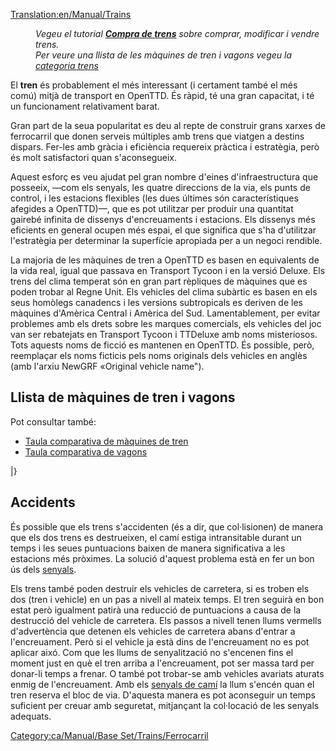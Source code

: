 [[Translation:en/Manual/Trains]]
{{ca/Taula de contingut}}
:''Vegeu el tutorial '''[[ca/Manual/Compra de trens|Compra de trens]]''' sobre comprar, modificar i vendre trens.''
:''Per veure una llista de les màquines de tren i vagons vegeu la [[:Category:ca/Trens|categoria trens]]''

El '''tren''' és probablement el més interessant (i certament també el més comú) mitjà de transport en OpenTTD. És ràpid, té una gran capacitat, i té un funcionament relativament barat.

Gran part de la seua popularitat es deu al repte de construir grans xarxes de ferrocarril que donen serveis múltiples amb trens que viatgen a destins dispars. Fer-les amb gràcia i eficiència requereix pràctica i estratègia, però és molt satisfactori quan s'aconsegueix.

Aquest esforç es veu ajudat pel gran nombre d'eines d'infraestructura que posseeix, —com els senyals, les quatre direccions de la via, els punts de control, i les estacions flexibles (les dues últimes són característiques afegides a OpenTTD)—, que es pot utilitzar per produir una quantitat gairebé infinita de dissenys d'encreuaments i estacions. Els dissenys més eficients en general ocupen més espai, el que significa que s'ha d'utilitzar l'estratègia per determinar la superfície apropiada per a un negoci rendible.

La majoria de les màquines de tren a OpenTTD es basen en equivalents de la vida real, igual que passava en Transport Tycoon i en la versió Deluxe. Els trens del clima temperat són en gran part rèpliques de màquines que es poden trobar al Regne Unit. Els vehicles del clima subàrtic es basen en els seus homòlegs canadencs i les versions subtropicals es deriven de les màquines d'Amèrica Central i Amèrica del Sud. Lamentablement, per evitar problemes amb els drets sobre les marques comercials, els vehicles del joc van ser rebatejats en Transport Tycoon i TTDeluxe amb noms misteriosos. Tots aquests noms de ficció es mantenen en OpenTTD. És possible, però, reemplaçar els noms ficticis pels noms originals dels vehicles en anglès (amb l'arxiu NewGRF «Original vehicle name").

==Llista de màquines de tren i vagons==
Pot consultar també:
* [[ca/Manual/Base Set/Trains/Comparació de trens|Taula comparativa de màquines de tren]]
* [[ca/Manual/Base Set/Trains/Comparació de vagons|Taula comparativa de vagons]]

{{ca/Manual/Taula de vehicles/Capçalera}}
{{en/Manual/VehicleTable/Header|Vapor}}
{{en/Manual/VehicleTable/Row|
*[[File:en/Manual/Base Set/Trains/Kirbypaultank.png|Locomotora Kirby Paul Tank]] [[ca/Manual/Base Set/Trains/Kirby Paul Tank|Kirby Paul Tank]]
*[[File:en/Manual/Base Set/Trains/Chaneyjubilee.png|Locomotora Chaney "Jubilee"]] [[ca/Chaney "Jubilee"|Chaney "Jubilee"]]
*[[File:en/Manual/Base Set/Trains/Ginzua4.png|Locomotora Ginzu "A4"]] [[ca/Ginzu "A4"|Ginzu "A4"]]
*[[File:en/Manual/Base Set/Trains/Sh8p.png|Locomotora SH "8P"]] [[ca/SH "8P"|SH "8P"]]
|
*[[File:en/Manual/Base Set/Trains/Wills280.png|Locomotora Wills 2-8-0]] [[ca/Wills 2-8-0|Wills 2-8-0]]
|
*[[File:en/Manual/Base Set/Trains/Wills280.png|Locomotora Wills 2-8-0]] [[ca/Wills 2-8-0|Wills 2-8-0]]
|
*[[File:en/Manual/Base Set/Trains/Powernautchoochoo.png|Locomotora Ploddyphut Choo-Choo]] [[ca/Ploddyphut Choo-Choo|Ploddyphut Choo-Choo]]
*[[File:en/Manual/Base Set/Trains/Ploddyphutchoochoo.png|Locomotora Powernaut Choo-Choo]] [[ca/Powernaut Choo-Choo|Powernaut Choo-Choo]]
*[[File:en/Manual/Base Set/Trains/Mightymoverchoochoo.png|Locomotora Might Mover Choo-Choo]] [[ca/Mightymover Choo-Choo|Mightymover Choo-Choo]]
}}
{{en/Manual/VehicleTable/Header|Dièsel}}
{{en/Manual/VehicleTable/Row|
*[[File:en/Manual/Base Set/Trains/Manleymoreldmu.png|Locomotora Manley-Morel DMU]] [[ca/Manley-Morel DMU|Manley-Morel DMU]]
*[[File:en/Manual/Base Set/Trains/Shhendry25.png|Locomotora SH/Hendry "25"]] [[ca/SH/Hendry "25"|SH/Hendry "25"]]
*[[File:en/Manual/Base Set/Trains/Floss47.png|Locomotora Floss "47"]] [[ca/Floss "47"|Floss "47"]]
*[[File:en/Manual/Base Set/Trains/Uu37.png|Locomotora UU "37"]] [[ca/UU "37"|UU "37"]]
*[[File:en/Manual/Base Set/Trains/Sh125.png|Locomotora SH "125"]] [[ca/SH "125"|SH "125"]]
*[[File:en/Manual/Base Set/Trains/Dash.png|Locomotora "Dash"]] [[ca/Dash|"Dash"]]
|
*[[File:en/Manual/Base Set/Trains/Mjs250.png|Locomotora MJS 250]] [[ca/MJS250|MJS250]]
*[[File:en/Manual/Base Set/Trains/Kelling3100.png|Locomotora Kelling 3100]] [[ca/Kelling 3100|Kelling 3100]]
*[[File:en/Manual/Base Set/Trains/Cs4000.png|Locomotora CS4000]] [[ca/CS4000|CS4000]]
*[[File:en/Manual/Base Set/Trains/Cs2400.png|Locomotora CS2400]] [[ca/CS2400|CS4000]]
*[[File:en/Manual/Base Set/Trains/Mjs1000.png|Locomotora MJS 1000]] [[ca/MJS 1000|MJS 1000]]
*[[File:en/Manual/Base Set/Trains/Centennial.png|Locomotora Centennial]] [[ca/Centennial|Centennial]]
*[[File:en/Manual/Base Set/Trains/Turnerturbo.png|Locomotora Turner Turbo]] [[ca/Turner Turbo|Turner Turbo]]
|
*[[File:en/Manual/Base Set/Trains/Mjs250.png|Locomotora MJS 250]] [[ca/MJS250|MJS250]]
*[[File:en/Manual/Base Set/Trains/Kelling3100.png|Locomotora Kelling 3100]] [[ca/Kelling 3100|Kelling 3100]]
*[[File:en/Manual/Base Set/Trains/Cs4000.png|Locomotora CS4000]] [[ca/CS4000|CS4000]]
*[[File:en/Manual/Base Set/Trains/Cs2400.png|Locomotora CS2400]] [[ca/CS2400|CS4000]]
*[[File:en/Manual/Base Set/Trains/Mjs1000.png|Locomotora MJS 1000]] [[ca/MJS 1000|MJS 1000]]
*[[File:en/Manual/Base Set/Trains/Centennial.png|Locomotora Centennial]] [[ca/Centennial|Centennial]]
*[[File:en/Manual/Base Set/Trains/Turnerturbo.png|Locomotora Turner Turbo]] [[ca/Turner Turbo|Turner Turbo]]
|
*[[File:en/Manual/Base Set/Trains/Ploddyphutdiesel.png|Locomotora Ploddyphut Diesel]] [[ca/Ploddyphut Diesel|Ploddyphut Diesel]]
*[[File:en/Manual/Base Set/Trains/Powernautdiesel.png|Locomotora Powernaut Diesel]] [[ca/Powernaut Diesel|Powernaut Diesel]]
}}
{{en/Manual/VehicleTable/Header|Elèctrica}}
{{en/Manual/VehicleTable/Row|
*[[File:en/Manual/Base Set/Trains/Sh30.png|Locomotora SH "30"]] [[ca/SH "30"|SH "30"]]
*[[File:en/Manual/Base Set/Trains/Sh40.png|Locomotora SH "40"]] [[ca/SH "40"|SH "40"]]
*[[File:en/Manual/Base Set/Trains/Tim.png|Locomotora "T.I.M"]] [[ca/T.I.M.|"T.I.M."]]
*[[File:en/Manual/Base Set/Trains/Asiastar.png|Locomotora "Asiastar"]] [[ca/AsiaStar|"AsiaStar"]]
|
Cap
|
Cap
|
Cap
}}
{{en/Manual/VehicleTable/Header|Monorail}}
{{en/Manual/VehicleTable/Row|
*[[File:en/Manual/Base Set/Trains/X2001.png|Locomotora monorail X2001]] [[ca/X2001|'X2001']]
*[[File:en/Manual/Base Set/Trains/Millenniumz1.png|Locomotora monorail Milennium 'Z1']] [[ca/Millennium Z1|'Millennium Z1']]
|
*[[File:en/Manual/Base Set/Trains/X2001.png|Locomotora monorail X2001]] [[ca/X2001|'X2001']]
*[[File:en/Manual/Base Set/Trains/Millenniumz1.png|Locomotora monorail Milennium 'Z1']] [[ca/Millennium Z1|'Millennium Z1']]
|
*[[File:en/Manual/Base Set/Trains/X2001.png|Locomotora monorail X2001]] [[ca/X2001|'X2001']]
*[[File:en/Manual/Base Set/Trains/Millenniumz1.png|Locomotora monorail Milennium 'Z1']] [[ca/Millennium Z1|'Millennium Z1']]
|
*[[File:en/Manual/Base Set/Trains/Wizzowowz99.png|Locomotora monorail Wizzowow 'Z99']] [[ca/Wizzowow Z99|Wizzowow Z99]]
}}
{{en/Manual/VehicleTable/Header|MagLev}}
{{en/Manual/VehicleTable/Row|
*[[File:en/Manual/Base Set/Trains/Lev1leviathan.png|Locomotora MagLev 1: Leviathan]] [[ca/Lev1 'Leviathan'|Lev1 'Leviathan']]
*[[File:en/Manual/Base Set/Trains/Lev2cyclops.png|Locomotora MagLev 2: Cyclops]] [[ca/Lev2 'Cyclops'|Lev2 'Cyclops']]
*[[File:en/Manual/Base Set/Trains/Lev3pegasus.png|Locomotora MagLev 3: Pegasus]] [[ca/Lev3 'Pegasus'|Lev3 'Pegasus']]
*[[File:en/Manual/Base Set/Trains/Lev4chimaerarhead.png|Locomotora MagLev 4: Chimaera (cap)]] [[ca/Lev4 'Chimaera'|Lev4 'Chimaera']]
|
*[[File:en/Manual/Base Set/Trains/Lev1leviathan.png|Locomotora MagLev 1: Leviathan]] [[ca/Lev1 'Leviathan'|Lev1 'Leviathan']]
*[[File:en/Manual/Base Set/Trains/Lev2cyclops.png|Locomotora MagLev 2: Cyclops]] [[ca/Lev2 'Cyclops'|Lev2 'Cyclops']]
*[[File:en/Manual/Base Set/Trains/Lev3pegasus.png|Locomotora MagLev 3: Pegasus]] [[ca/Lev3 'Pegasus'|Lev3 'Pegasus']]
*[[File:en/Manual/Base Set/Trains/Lev4chimaerarhead.png|Locomotora MagLev 4: Chimaera (cap)]] [[ca/Lev4 'Chimaera'|Lev4 'Chimaera']]
|
*[[File:en/Manual/Base Set/Trains/Lev1leviathan.png|Locomotora MagLev 1: Leviathan]] [[ca/Lev1 'Leviathan'|Lev1 'Leviathan']]
*[[File:en/Manual/Base Set/Trains/Lev2cyclops.png|Locomotora MagLev 2: Cyclops]] [[ca/Lev2 'Cyclops'|Lev2 'Cyclops']]
*[[File:en/Manual/Base Set/Trains/Lev3pegasus.png|Locomotora MagLev 3: Pegasus]] [[ca/Lev3 'Pegasus'|Lev3 'Pegasus']]
*[[File:en/Manual/Base Set/Trains/Lev4chimaerarhead.png|Locomotora MagLev 4: Chimaera (cap)]] [[ca/Lev4 'Chimaera'|Lev4 'Chimaera']]
|
*[[File:en/Manual/Base Set/Trains/Wizzowowrocketeer.png|Locomotora Wizzowow Rocketeer]] [[ca/Wizzowow Rocketeer|Wizzowow Rocketeer]]
}}
{{en/Manual/VehicleTable/Header|Vagons}}
{{en/Manual/VehicleTable/Row|
*[[File:en/Manual/Base Set/Trains/Passengercarriage.png|Vagó per Passatgers estàndard]] [[ca/Vagó per Passatgers|Vagó per Passatgers]]
*[[File:en/Manual/Base Set/Trains/Mailvan.png|Vagó per Correu estàndard]] [[ca/Vagó per Correu|Vagó per Correu]]
*[[File:en/Manual/Base Set/Trains/Coaltruck.png|Vagó per Carbó estàndard]] [[ca/Vagó per Carbó|Vagó per Carbó]]
*[[File:en/Manual/Base Set/Trains/Oiltanker car.png|Tanc de Petroli estàndard]] [[ca/Tanc de Petroli|Tanc de Petroli]]
*[[File:en/Manual/Base Set/Trains/Livestockvan.png|Vagó per Bestiar estàndard]] [[ca/Vagó per Bestiar|Vagó per Bestiar]]
*[[File:en/Manual/Base Set/Trains/Goodsvan.png|Vagó de Mercaderies estàndard]] [[ca/Vagó de Mercaderies|Vagó de Mercaderies]]
*[[File:en/Manual/Base Set/Trains/Grainhopper.png|Vagó per Gra estàndard]] [[ca/Vagó per Gra|Vagó per Gra]]
*[[File:en/Manual/Base Set/Trains/Woodtruck.png|Vagó per Fusta estàndard]] [[ca/Vagó per Fusta|Vagó per Fusta]]
*[[File:en/Manual/Base Set/Trains/Ironorehopper.png|Vagó per Mineral de Ferro estàndard]] [[ca/Vagó per Mineral de Ferro|Vagó per Mineral de Ferro]]
*[[File:en/Manual/Base Set/Trains/Steeltruck.png|Vagó per Acer estàndard]] [[ca/Vagó per Acer|Vagó per Acer]]
*[[File:en/Manual/Base Set/Trains/Armouredvan.png|Vagó Blindat estàndard]] [[ca/Vagó Blindat|Vagó Blindat]]
|
*[[File:en/Manual/Base Set/Trains/Passengercarriagex.png|Vagó per Passatgers Tropical i Subàrctic]] [[ca/Vagó per Passatgers|Vagó per Passatgers]]
*[[File:en/Manual/Base Set/Trains/Mailvan.png|Vagó per Correu estàndard]] [[ca/Vagó per Correu|Vagó per Correu]]
*[[File:en/Manual/Base Set/Trains/Coaltruck.png|Vagó per Carbó estàndard]] [[ca/Vagó per Carbó|Vagó per Carbó]]
*[[File:en/Manual/Base Set/Trains/Oiltanker car.png|Tanc de Petroli estàndard]] [[ca/Tanc de Petroli|Tanc de Petroli]]
*[[File:en/Manual/Base Set/Trains/Livestockvan.png|Vagó per Bestiar estàndard]] [[ca/Vagó per Bestiar|Vagó per Bestiar]]
*[[File:en/Manual/Base Set/Trains/Goodsvan.png|Vagó de Mercaderies estàndard]] [[ca/Vagó de Mercaderies|Vagó de Mercaderies]]
*[[File:en/Manual/Base Set/Trains/Grainhopper.png|Vagó per Gra estàndard]] [[ca/Vagó per Gra|Vagó per Gra]]
*[[File:en/Manual/Base Set/Trains/Woodtruck.png|Vagó per Fusta estàndard]] [[ca/Vagó per Fusta|Vagó per Fusta]]
*[[File:en/Manual/Base Set/Trains/Armouredvan.png|Vagó Blindat estàndard]] [[ca/Vagó Blindat|Vagó Blindat]]
*[[File:en/Manual/Base Set/Trains/Foodvan.png|Vagó per Queviures Tropical i Subàrctic]] [[ca/Vagó per Queviures|Vagó per Queviures]]
*[[File:en/Manual/Base Set/Trains/Papertruck.png|Vagó per Paper Tropical i Subàrctic]] [[ca/Vagó per Paper|Vagó per Paper]]
|
*[[File:en/Manual/Base Set/Trains/Passengercarriagex.png|Vagó per Passatgers Tropical i Subàrctic]] [[ca/Vagó per Passatgers|Vagó per Passatgers]]
*[[File:en/Manual/Base Set/Trains/Mailvan.png|Vagó per Correu estàndard]] [[ca/Vagó per Correu|Vagó per Correu]]
*[[File:en/Manual/Base Set/Trains/Oiltanker car.png|Tanc de Petroli estàndard]] [[ca/Tanc de Petroli|Tanc de Petroli]]
*[[File:en/Manual/Base Set/Trains/Goodsvan.png|Vagó de Mercaderies estàndard]] [[ca/Vagó de Mercaderies|Vagó de Mercaderies]]
*[[File:en/Manual/Base Set/Trains/Grainhopper.png|Vagó per Gra estàndard]] [[ca/Vagó per Gra|Vagó per Gra]]
*[[File:en/Manual/Base Set/Trains/Woodtruck.png|Vagó per Fusta estàndard]] [[ca/Vagó per Fusta|Vagó per Fusta]]
*[[File:en/Manual/Base Set/Trains/Armouredvan.png|Vagó Blindat estàndard]] [[ca/Vagó Blindat|Vagó Blindat]]
*[[File:en/Manual/Base Set/Trains/Foodvan.png|Vagó per Queviures Tropical i Subàrctic]] [[ca/Vagó per Queviures|Vagó per Queviures]]
*[[File:en/Manual/Base Set/Trains/Copperorehopper.png|Vagó per Mineral de Coure Tropical]] [[ca/Vagó per Mineral de Coure|Vagó per Mineral de Coure]]
*[[File:en/Manual/Base Set/Trains/Watertanker.png|Tanc d'Aigua Tropical]] [[ca/Tanc d'Aigua|Tanc d'Aigua]]
*[[File:en/Manual/Base Set/Trains/Fruittruck.png|Vagó per Fruita Tropical]] [[ca/Vagó per Fruita|Vagó per Fruita]]
*[[File:en/Manual/Base Set/Trains/Rubbertruck.png|Vagó per Cautxú Tropical]] [[ca/Vagó per Cautxú|Vagó per Cautxú]]
|
*[[File:en/Manual/Base Set/Trains/Passengercarriagetoyland.png|Vagó per Passatgers]] [[ca/Vagó per Passatgers|Vagó per Passatgers]]
*[[File:en/Manual/Base Set/Trains/Mailvanx.png|Vagó per Correu]] [[ca/Vagó per Correu|Vagó per Correu]]
*[[File:en/Manual/Base Set/Trains/Sugartruck.png|Vagó per Sucre]] [[ca/Vagó per Sucre|Vagó per Sucre]]
*[[File:en/Manual/Base Set/Trains/Candyflosshopper.png|Vagó per Cotó de Sucre]] [[ca/Vagó per Cotó de Sucre|Vagó per Cotó de Sucre]]
*[[File:en/Manual/Base Set/Trains/Toffeehopper.png|Vagó per Caramels]] [[ca/Vagó per Caramels|Vagó per Caramels]]
*[[File:en/Manual/Base Set/Trains/Bubblevan.png|Vagó per Bombolles]] [[ca/Vagó per Bombolles|Vagó per Bombolles]]
*[[File:en/Manual/Base Set/Trains/Colatanker.png|Tanc per Refresc]] [[ca/Tanc per Refresc|Tanc per Refresc]]
*[[File:en/Manual/Base Set/Trains/Sweetvan.png|Vagó per Dolços]] [[ca/Vagó per Dolços|Vagó per Dolços]]
*[[File:en/Manual/Base Set/Trains/Toyvan.png|Vagó per Joguines]] [[ca/Vagó per Joguines|Vagó per Joguines]]
*[[File:en/Manual/Base Set/Trains/Batterytruck.png|Vagó per Piles]] [[ca/Vagó per Piles|Vagó per Piles]]
*[[File:en/Manual/Base Set/Trains/Fuzzydrinktruck.png|Vagó per Begudes Gasoses]] [[ca/Vagó per Begudes Gasoses|Vagó per Begudes Gasoses]]
*[[File:en/Manual/Base Set/Trains/Plastictruck.png|Vagó per Plàstic]] [[ca/Vagó per Plàstic|Vagó per Plàstic]]
}}
|}

==Accidents==
És possible que els trens s'accidenten (és a dir, que col·lisionen) de manera que els dos trens es destrueixen, el camí estiga intransitable durant un temps i les seues puntuacions baixen de manera significativa a les estacions més pròximes. La solució d'aquest problema està en fer un bon ús dels [[ca/Manual/Senyals|senyals]].

Els trens també poden destruir els vehicles de carretera, si es troben els dos (tren i vehicle) en un pas a nivell al mateix temps. El tren seguirà en bon estat però igualment patirà una reducció de puntuacions a causa de la destrucció del vehicle de carretera. Els passos a nivell tenen llums vermells d'advertència que detenen els vehicles de carretera abans d'entrar a l'encreuament. Però si el vehicle ja està dins de l'encreuament no es pot aplicar aixó. Com que les llums de senyalització no s'encenen fins el moment just en què el tren arriba a l'encreuament, pot ser massa tard per donar-li temps a frenar. O també pot trobar-se amb vehicles avariats aturats enmig de l'encreuament. Amb els [[ca/Manual/Senyals#senyals-de-cami|senyals de camí]] la llum s'encén quan el tren reserva el bloc de via. D'aquesta manera es pot aconseguir un temps suficient per creuar amb seguretat, mitjançant la col·locació de les senyals adequats.

[[Category:ca/Manual/Base Set/Trains/Ferrocarril]]